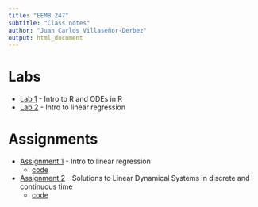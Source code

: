 ```yaml
---
title: "EEMB 247"
subtitle: "Class notes"
author: "Juan Carlos Villaseñor-Derbez"
output: html_document
---
```


# Labs

- [Lab 1](./Labs/Lab1/ComputerLab1.html) - Intro to R and ODEs in R
- [Lab 2](./Labs/Lab2/Lab2.html) - Intro to linear regression

# Assignments

- [Assignment 1](./Assignments/Assig1/Assig1.pdf) - Intro to linear regression
    - [code](./Assignments/Assig1/Assig1.Rmd)

- [Assignment 2](./Assignments/Assig1/Assig2.pdf) - Solutions to Linear Dynamical Systems in discrete and continuous time
    - [code](./Assignments/Assig1/Assig2.Rmd)